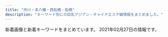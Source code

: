 ```yaml
---
title: "市川・本八幡・西船橋・船橋"
description: "キーワード別にの巨乳アジアン・チャイナエステ嬢情報をまとめました。"
---
```


新着画像と新着キーワードをまとめています。
2021年02月27日の情報です。

<DmmAffiliateIns />
<KeywordTable
  shops={
    [
    {
        "img_links": [
            "http://www.iyashinoumi.com/img/miss7sb.jpg",
            "http://www.iyashinoumi.com/img/miss24sb.jpg",
            "http://www.iyashinoumi.com/img/miss25sb.jpg",
            "http://www.iyashinoumi.com/img/miss27sb.jpg",
            "http://www.iyashinoumi.com/img/sTitle_left.png",
            "http://www.iyashinoumi.com/img/miss6sb.jpg",
            "http://www.iyashinoumi.com/img/miss28sb.jpg",
            "http://www.iyashinoumi.com/img/tel1.png",
            "http://www.iyashinoumi.com/img/sTitle_right.png",
            "http://www.iyashinoumi.com/img/miss7s.jpg"
        ],
        "keywords": {},
        "url": "http://www.iyashinoumi.com/",
        "name": "\u7652\u3057\u306e\u6d77",
        "station": "\u5e02\u5ddd\u99c5\u5317\u53e3"
    },
    {
        "keywords": {
            "D": 84,
            "84": 21,
            "86": 63,
            "F": 42,
            "87": 40,
            "89": 21,
            "85": 21,
            "C": 59,
            "E": 19,
            "83": 21
        },
        "name": "\u30a2\u30ed\u30de\u30ab\u30d5\u30a7\uff5eAroma cafe\uff5e",
        "url": "https://aroma-cafe.xyz.mn/",
        "station": "\u897f\u8239\u6a4b\u99c5",
        "img_links": [
            "https://aroma-cafe.xyz.mn/images/room1.jpg",
            "https://aroma-cafe.xyz.mn/images/s_link.jpg",
            "https://aroma-cafe.xyz.mn/images/top.jpg",
            "https://aroma-cafe.xyz.mn/images/s1.jpg",
            "https://aroma-cafe.xyz.mn/photos/sites/24/2021/02/2021021015592731.jpg",
            "https://aroma-cafe.xyz.mn/photos/sites/24/2021/02/2021021015510397.jpg",
            "https://aroma-cafe.xyz.mn/images/news_bj2.jpg",
            "https://aroma-cafe.xyz.mn/images/new.jpg",
            "https://aroma-cafe.xyz.mn/images/tel.jpg",
            "https://aroma-cafe.xyz.mn/images/room4.jpg",
            "https://aroma-cafe.xyz.mn/images/s2.jpg",
            "https://aroma-cafe.xyz.mn/photos/sites/24/2021/02/2021021015445228.jpg",
            "https://aroma-cafe.xyz.mn/images/room3.jpg",
            "https://aroma-cafe.xyz.mn/photos/sites/24/2021/02/2021021016025433.jpg",
            "https://aroma-cafe.xyz.mn/photos/sites/24/2021/02/2021022318245110.jpg",
            "https://aroma-cafe.xyz.mn/photos/sites/24/2021/02/2021021016061177.jpg",
            "https://aroma-cafe.xyz.mn/images/s_staff.jpg",
            "https://aroma-cafe.xyz.mn/images/mobile.jpg",
            "https://aroma-cafe.xyz.mn/images/s_face.jpg",
            "https://aroma-cafe.xyz.mn/photos/sites/24/2021/02/2021022416282323.jpg",
            "https://aroma-cafe.xyz.mn/photos/sites/24/2021/02/2021022318245015.jpg",
            "https://aroma-cafe.xyz.mn/images/ac.jpg",
            "https://aroma-cafe.xyz.mn/images/room2.jpg",
            "https://aroma-cafe.xyz.mn/images/s_news.jpg",
            "https://aroma-cafe.xyz.mn/photos/sites/24/2021/02/2021021016014439.jpg"
        ]
    },
    {
        "station": "\u539f\u6728\u4e2d\u5c71\u99c5\u5317\u53e3",
        "url": "http://yusintei.top/",
        "keywords": {
            "83": 1,
            "84": 1,
            "86": 1,
            "D": 1,
            "C": 1,
            "E": 1
        },
        "img_links": [
            "http://yusintei.top/images/zi-staff.png",
            "http://yusintei.top/images/g113.jpg",
            "http://yusintei.top/images/g0.jpg",
            "http://yusintei.top/images/p8.jpg",
            "http://yusintei.top/images/g114.jpg",
            "http://yusintei.top/images/01.jpg",
            "http://yusintei.top/images/g8.jpg",
            "http://yusintei.top/images/p1.jpg",
            "http://yusintei.top/images/men_2.png",
            "http://yusintei.top/images/g7.jpg",
            "http://yusintei.top/images/g10.jpg",
            "http://yusintei.top/images/g9.jpg",
            "http://yusintei.top/images/g82.jpg",
            "http://yusintei.top/images/left3.jpg",
            "http://yusintei.top/images/men_1.png",
            "http://yusintei.top/images/g12.jpg",
            "http://yusintei.top/images/g112.jpg",
            "http://yusintei.top/images/g1-2.jpg",
            "http://yusintei.top/images/men_5.png",
            "http://yusintei.top/images/p4.jpg",
            "http://yusintei.top/images/01.png",
            "http://yusintei.top/images/yuli.jpg",
            "http://yusintei.top/images/g2.jpg",
            "http://yusintei.top/images/p7.jpg",
            "http://yusintei.top/images/g84.jpg",
            "http://yusintei.top/images/g1.jpg",
            "http://yusintei.top/images/p5.jpg",
            "http://yusintei.top/images/p6.jpg",
            "http://yusintei.top/images/yumi.jpg",
            "http://yusintei.top/images/men_4.png",
            "http://yusintei.top/images/emi.jpg",
            "http://yusintei.top/images/men_3.png",
            "http://yusintei.top/images/men_6.png",
            "http://yusintei.top/images/men_7.png",
            "http://yusintei.top/images/tel.jpg",
            "http://yusintei.top/images/p2.jpg",
            "http://yusintei.top/images/p3.jpg",
            "http://yusintei.top/images/g11.jpg",
            "http://yusintei.top/images/g83.jpg",
            "http://yusintei.top/images/zi-link.png",
            "http://yusintei.top/images/g1-3.jpg",
            "http://yusintei.top/images/nei2.jpg"
        ],
        "name": "\u7652\u5fc3\u90b8"
    },
    {
        "station": "\u897f\u8239\u6a4b\u99c5\u5357\u53e3",
        "url": "http://junpu.xyz.mn/",
        "img_links": [
            "http://junpu.xyz.mn/images/r2.jpg",
            "http://junpu.xyz.mn/photos/sites/129/2021/02/2021020114034474.jpg",
            "http://junpu.xyz.mn/photos/sites/129/2019/09/2019090515262527.jpg",
            "http://junpu.xyz.mn/photos/sites/129/2019/09/2019091210372889.jpg",
            "http://junpu.xyz.mn/photos/sites/129/2019/11/2019112612382247.jpg",
            "http://junpu.xyz.mn/photos/sites/129/2021/02/2021022317462851.jpg",
            "http://junpu.xyz.mn/images/r3.jpg",
            "http://junpu.xyz.mn/images/top.jpg",
            "http://junpu.xyz.mn/photos/sites/129/2021/02/2021020111060861.jpg",
            "http://junpu.xyz.mn/photos/sites/129/2019/07/2019072615361857.jpg",
            "http://junpu.xyz.mn/images/s_news.jpg",
            "http://junpu.xyz.mn/photos/sites/129/2019/11/2019112612382247-450x675.jpg",
            "http://junpu.xyz.mn/images/r1.jpg",
            "http://junpu.xyz.mn/images/r4.jpg",
            "http://junpu.xyz.mn/photos/sites/129/2021/01/2021011113081255.jpg",
            "http://junpu.xyz.mn/images/line2.jpg",
            "http://junpu.xyz.mn/photos/sites/129/2020/07/2020070311075192.jpg",
            "http://junpu.xyz.mn/images/end.png"
        ],
        "name": "\u30a8\u30ec\u30ca\u30c9\u30fc\u30eb",
        "keywords": {
            "85": 8,
            "C": 29,
            "G": 6,
            "91": 2,
            "D": 20,
            "86": 4,
            "88": 8,
            "83": 10,
            "F": 8
        }
    },
    {
        "station": "JR\u8239\u6a4b\u99c5\u5317\u53e3",
        "url": "http://www.rainbow-relax.xyz/",
        "name": "Rainbow\uff5e\u30ec\u30a4\u30f3\u30dc\u30fc\uff5e",
        "keywords": {
            "D": 6,
            "87": 6,
            "85": 2,
            "86": 4,
            "C": 19
        },
        "img_links": [
            "http://www.rainbow-relax.xyz/files/001-02.jpg",
            "http://www.rainbow-relax.xyz/files/006-02.jpg",
            "http://www.rainbow-relax.xyz/img/goback.jpg",
            "http://www.rainbow-relax.xyz/files/002.jpg",
            "http://www.rainbow-relax.xyz/img/tel.png",
            "http://www.rainbow-relax.xyz/files/005-02.jpg",
            "http://www.rainbow-relax.xyz/img/ttl_news.png",
            "http://www.rainbow-relax.xyz/files/001.jpg",
            "http://www.rainbow-relax.xyz/files/003.jpg",
            "http://www.rainbow-relax.xyz/images/slider/3.jpg",
            "http://www.rainbow-relax.xyz/img/ttl_info.png",
            "http://www.rainbow-relax.xyz/img/btn_side_mobile.jpg",
            "http://www.rainbow-relax.xyz/images/slider/2.jpg",
            "http://www.rainbow-relax.xyz/images/slider/1.jpg",
            "http://www.rainbow-relax.xyz/files/004-02.jpg",
            "http://www.rainbow-relax.xyz/img/pickup.jpg",
            "http://www.rainbow-relax.xyz/files/005.jpg",
            "http://www.rainbow-relax.xyz/files/003-02.jpg",
            "http://www.rainbow-relax.xyz/files/002-02.jpg",
            "http://www.rainbow-relax.xyz/files/004.jpg",
            "http://www.rainbow-relax.xyz/files/006.jpg"
        ]
    },
    {
        "img_links": [
            "http://www.club.relaxjp.info/images/link_t.png",
            "http://www.club.relaxjp.info/files/004-02.jpg",
            "http://www.club.relaxjp.info/images/b1.jpg",
            "http://www.club.relaxjp.info/images/int2.png",
            "http://www.club.relaxjp.info/files/009-02.jpg",
            "http://www.club.relaxjp.info/images/b2.jpg",
            "http://www.club.relaxjp.info/images/int1.png",
            "http://www.club.relaxjp.info/images/rec2.png",
            "http://www.club.relaxjp.info/images/interior_t.png",
            "http://www.club.relaxjp.info/files/013.jpg",
            "http://www.club.relaxjp.info/images/rec1.png",
            "http://www.club.relaxjp.info/images/ta.jpg",
            "http://www.club.relaxjp.info/files/004.jpg",
            "http://www.club.relaxjp.info/files/007-02.jpg",
            "http://www.club.relaxjp.info/files/009.jpg",
            "http://www.club.relaxjp.info/images/sys2.png",
            "http://www.club.relaxjp.info/images/sys1.png",
            "http://www.club.relaxjp.info/images/staff_t.png",
            "http://www.club.relaxjp.info/images/head.jpg",
            "http://www.club.relaxjp.info/files/014-02.jpg",
            "http://www.club.relaxjp.info/images/line.png",
            "http://www.club.relaxjp.info/files/013-02.jpg",
            "http://www.club.relaxjp.info/images/mobile.jpg",
            "http://www.club.relaxjp.info/images/sys3.png",
            "http://www.club.relaxjp.info/files/014.jpg",
            "http://www.club.relaxjp.info/files/007.jpg"
        ],
        "station": "JR\u672c\u516b\u5e61\u99c5\u5317\u53e3",
        "name": "\u30d5\u30a7\u30a2\u30ea\u30fc",
        "url": "http://www.club.relaxjp.info/",
        "keywords": {
            "87": 4,
            "D": 4,
            "C": 1,
            "86": 1
        }
    },
    {
        "name": "\u30d5\u30e9\u30ef\u30fc",
        "keywords": {},
        "url": "http://likiluto.xyz/",
        "img_links": [
            "http://likiluto.xyz/style/images/index-miru_06.jpg",
            "http://likiluto.xyz/style/images/t3.png",
            "http://likiluto.xyz/style/images/t2.png",
            "http://likiluto.xyz/style/images/nav-sys.jpg",
            "http://likiluto.xyz/uploads/210112/1-210112092150b1.jpg",
            "http://likiluto.xyz/style/images/s-bian.png",
            "http://likiluto.xyz/style/images/index-miru_18.jpg",
            "http://likiluto.xyz/uploads/210112/1-210112092540164.jpg",
            "http://likiluto.xyz/uploads/210112/1-21011209234CV.jpg",
            "http://likiluto.xyz/style/images/index-miru_03.jpg",
            "http://likiluto.xyz/style/images/t6.jpg",
            "http://likiluto.xyz/style/images/t4.jpg",
            "http://likiluto.xyz/uploads/210112/1-2101120920292M.jpg",
            "http://likiluto.xyz/style/images/nav2-sta.png",
            "http://likiluto.xyz/uploads/201229/1-201229152000Y5.jpg",
            "http://likiluto.xyz/style/images/sys.jpg"
        ],
        "station": "JR\u672c\u516b\u5e61\u99c5\u5357\u53e3"
    },
    {
        "keywords": {},
        "img_links": [
            "http://es-cupid.work/_src/53013741/wechatimg1478_20210209180404742.jpg",
            "http://es-cupid.work/_src/52259808/wechatimg24_20210209180404719.jpg",
            "http://es-cupid.work/_src/52259837/slider1.jpg",
            "http://es-cupid.work/_src/52259844/421609049373_.pic.jpg",
            "http://es-cupid.work/_src/52259839/slider3.jpg",
            "http://es-cupid.work/_src/52259832/navi_04.png",
            "http://es-cupid.work/_src/52259774/navi_01.png",
            "http://es-cupid.work/_src/52259806/wechatimg1796.jpg",
            "http://es-cupid.work/_src/52259846/wechatimg1796.jpg",
            "http://es-cupid.work/_src/53013598/wechatimg156_20201204121933737.jpg",
            "http://es-cupid.work/_src/52259782/navi_05.png",
            "http://es-cupid.work/_src/52259776/navi_02.png",
            "http://es-cupid.work/_src/52259772/slider1.jpg",
            "http://es-cupid.work/_src/52259826/navi_01.png",
            "http://es-cupid.work/_src/52259814/slider2.jpg",
            "http://es-cupid.work/_src/52259830/navi_03.png",
            "http://es-cupid.work/_src/52259842/wechatimg1797.jpg",
            "http://es-cupid.work/_src/52259834/navi_05.png",
            "http://es-cupid.work/_src/53013725/wechatimg156_20201204121933737.jpg",
            "http://es-cupid.work/_src/52259798/_x1m6343.jpg",
            "http://es-cupid.work/_src/52259816/cam.png",
            "http://es-cupid.work/_src/52259815/slider3.jpg",
            "http://es-cupid.work/_src/53670785/wechatimg2222.jpg",
            "http://es-cupid.work/_src/52259800/dscf1336.jpg",
            "http://es-cupid.work/_src/52259828/navi_02.png",
            "http://es-cupid.work/_src/52259778/navi_03.png",
            "http://es-cupid.work/_src/52259848/wechatimg24_20210209180404719.jpg",
            "http://es-cupid.work/_src/53013600/wechatimg1478_20210209180404742.jpg",
            "http://es-cupid.work/_src/52347831/wechatimg1948_20210209180404772.jpg",
            "http://es-cupid.work/_src/53670424/wechatimg2222.jpg",
            "http://es-cupid.work/_src/52259780/navi_04.png",
            "http://es-cupid.work/_src/52259838/slider2.jpg",
            "http://es-cupid.work/_src/52259802/wechatimg1797.jpg",
            "http://es-cupid.work/_src/52347828/wechatimg1948_20210209180404772.jpg",
            "http://es-cupid.work/_src/52259804/421609049373_.pic.jpg"
        ],
        "url": "http://es-cupid.work/",
        "name": "\u30d4\u30f3\u30af\u30ed\u30fc\u30ba",
        "station": "JR\u897f\u8239\u6a4b\u99c5\u5357\u53e3"
    },
    {
        "station": "JR\u897f\u8239\u6a4b\u99c5\u5317\u53e3",
        "keywords": {},
        "name": "\u7652\u3057\u306e\u68ee",
        "img_links": [
            "http://iyashinomori.dnsfor.me/images/iyashi_qr.png",
            "http://iyashinomori.dnsfor.me/images/akasuri.jpg",
            "http://iyashinomori.dnsfor.me/images/nav-job.jpg",
            "http://iyashinomori.dnsfor.me/images/momoka.jpg",
            "http://iyashinomori.dnsfor.me/images/aroma.jpg",
            "http://iyashinomori.dnsfor.me/images/mari.jpg",
            "http://iyashinomori.dnsfor.me/images/anna.jpg",
            "http://iyashinomori.dnsfor.me/images/lanmu-c_03.jpg",
            "http://iyashinomori.dnsfor.me/images/nav-staff.jpg",
            "http://iyashinomori.dnsfor.me/images/masmises.jpg",
            "http://iyashinomori.dnsfor.me/images/nako.jpeg",
            "http://iyashinomori.dnsfor.me/images/massaji.jpg",
            "http://iyashinomori.dnsfor.me/images/aya2.jpg",
            "http://iyashinomori.dnsfor.me/images/ami.jpg",
            "http://iyashinomori.dnsfor.me/images/main_09.jpg",
            "http://iyashinomori.dnsfor.me/images/mas-de.jpg"
        ],
        "url": "http://iyashinomori.dnsfor.me/"
    },
    {
        "keywords": {
            "86": 9,
            "F": 2,
            "87": 2,
            "E": 10,
            "\u4e73": 4,
            "D": 7,
            "C": 2,
            "88": 1,
            "85": 2
        },
        "name": "\u30a2\u30a4\u30ea",
        "img_links": [
            "https://iris.ests.jp/photos/sites/58/2021/02/2021020600482622.jpeg",
            "https://iris.ests.jp/photos/sites/58/2020/12/2020121415080240.jpeg",
            "https://iris.ests.jp/photos/sites/58/2021/01/2021010310051456.jpg",
            "https://iris.ests.jp/photos/sites/58/2021/02/2021021619160576.jpeg",
            "https://iris.ests.jp/photos/sites/58/2021/02/2021020602145777.jpeg",
            "https://iris.ests.jp/images/room1.jpg",
            "https://iris.ests.jp/images/staff0.jpg",
            "https://iris.ests.jp/images/s_staff.jpg",
            "https://iris.ests.jp/photos/sites/58/2020/11/2020111616103718.jpeg",
            "https://iris.ests.jp/photos/sites/58/2020/12/202012082142310.jpeg",
            "https://iris.ests.jp/images/twitter.jpg",
            "https://iris.ests.jp/images/room4.jpg",
            "https://iris.ests.jp/images/room3.jpg",
            "https://iris.ests.jp/photos/sites/58/2021/01/2021011823364049.jpeg",
            "http://iris2.a5.reraku.work/upload/sites/58/2021/02/2021021213501238-302x307.jpeg",
            "https://iris.ests.jp/images/room2.jpg",
            "https://iris.ests.jp/images/paypay.jpg",
            "https://iris.ests.jp/photos/sites/58/2020/11/2020111615332290.jpeg",
            "https://iris.ests.jp/images/top.jpg",
            "https://iris.ests.jp/photos/sites/58/2021/01/2021011400270610.jpeg",
            "https://iris.ests.jp/photos/sites/58/2021/02/2021022616053881.jpeg",
            "https://iris.ests.jp/photos/sites/58/2021/01/2021011318242314.jpeg",
            "https://iris.ests.jp/photos/sites/58/2021/02/2021020921385968.jpeg",
            "https://iris.ests.jp/images/s_news.jpg",
            "https://iris.ests.jp/photos/sites/58/2021/01/2021011316255079.jpeg",
            "https://iris.ests.jp/photos/sites/58/2021/01/2021011823362017.jpeg"
        ],
        "station": "JR\u897f\u8239\u6a4b\u99c5\u5317\u53e3",
        "url": "https://iris.ests.jp/"
    },
    {
        "url": "http://www.bishoujo.esturl.com/",
        "keywords": {
            "D": 30,
            "82": 6,
            "86": 6,
            "87": 24,
            "C": 19
        },
        "img_links": [
            "http://www.bishoujo.esturl.com/files/006.jpg",
            "http://www.bishoujo.esturl.com/files/005.jpg",
            "http://www.bishoujo.esturl.com/images/sp_top.jpg",
            "http://www.bishoujo.esturl.com/files/003.jpg",
            "http://www.bishoujo.esturl.com/files/004.jpg",
            "http://www.bishoujo.esturl.com/files/002.jpg",
            "http://www.bishoujo.esturl.com/files/001.jpg",
            "http://www.bishoujo.esturl.com/images/top.png"
        ],
        "station": "JR\u897f\u8239\u6a4b\u99c5\u5317\u53e3",
        "name": "\u7f8e\u5c11\u5973\u5b66\u5712"
    },
    {
        "img_links": [
            "http://tubakihime.link/_src/51634169/wechatimg10_20210219184058182.jpg",
            "http://tubakihime.link/_src/49749300/slider3_20201209160139119.jpg",
            "http://tubakihime.link/_src/51831240/wechatimg144.jpg",
            "http://tubakihime.link/_src/49749272/navinavi_01.png",
            "http://tubakihime.link/_src/51831243/wechatimg145.jpg",
            "http://tubakihime.link/_src/51831237/wechatimg146_20210209143323225.jpg",
            "http://tubakihime.link/_src/51634166/wechatimg11.jpg",
            "http://tubakihime.link/_src/51831239/wechatimg144.jpg",
            "http://tubakihime.link/_src/49749274/navinavi_02.png",
            "http://tubakihime.link/_src/51831235/wechatimg146_20210209143323225.jpg",
            "http://tubakihime.link/_src/49749277/cam.jpg",
            "http://tubakihime.link/_src/51831238/wechatimg144.jpg",
            "http://tubakihime.link/_src/49749276/cam.jpg",
            "http://tubakihime.link/_src/51634163/wechatimg12_20210219184058214.jpg",
            "http://tubakihime.link/_src/49922107/wechatimg10_20210219184058182.jpg",
            "http://tubakihime.link/_src/51831241/wechatimg145.jpg",
            "http://tubakihime.link/_src/51831236/wechatimg146_20210209143323225.jpg",
            "http://tubakihime.link/_src/49749299/slider2_20201209160139115.jpg",
            "http://tubakihime.link/_src/49749211/_k3_4082.jpg",
            "http://tubakihime.link/_src/49749301/slider1_20201209160139057.jpg",
            "http://tubakihime.link/_src/49749257/slider5_20201209160139125.jpg",
            "http://tubakihime.link/_src/51634162/wechatimg12_20210219184058214.jpg",
            "http://tubakihime.link/_src/51831231/wechatimg145.jpg",
            "http://tubakihime.link/_src/51634164/wechatimg11.jpg",
            "http://tubakihime.link/_src/51831242/wechatimg145.jpg",
            "http://tubakihime.link/_src/51831233/wechatimg146_20210209143323225.jpg",
            "http://tubakihime.link/_src/51634165/wechatimg11.jpg",
            "http://tubakihime.link/_src/49922108/wechatimg11.jpg",
            "http://tubakihime.link/_src/50686081/wechatimg12_20210219184058214.jpg",
            "http://tubakihime.link/_src/49749213/wechatimg198_20190126093224863.jpg",
            "http://tubakihime.link/_src/51831232/wechatimg144.jpg",
            "http://tubakihime.link/_src/51634168/wechatimg10_20210219184058182.jpg",
            "http://tubakihime.link/_src/51634167/wechatimg10_20210219184058182.jpg",
            "http://tubakihime.link/_src/51634161/wechatimg12_20210219184058214.jpg"
        ],
        "station": "JR\u8239\u6a4b\u99c5\u5357\u30ed",
        "keywords": {},
        "url": "http://tubakihime.link/",
        "name": "\u304a\u5e30\u308ababy"
    },
    {
        "name": "\u30d7\u30ea\u30f3\u30bb\u30b9",
        "url": "https://prince.iest.info/",
        "station": "JR\u897f\u8239\u6a4b\u99c5\u5317\u53e3",
        "img_links": [],
        "keywords": {}
    },
    {
        "keywords": {},
        "url": "http://hi-msg.com/moonlove/",
        "station": "JR\u8239\u6a4b\u99c5",
        "img_links": [
            "http://hi-msg.com/moonlove/img/p-2.jpg",
            "http://hi-msg.com/moonlove/img/p-10.jpg",
            "http://hi-msg.com/moonlove/img/fla-2.jpg",
            "http://hi-msg.com/moonlove/img/head.png",
            "http://hi-msg.com/moonlove/img/staff-list.png",
            "http://hi-msg.com/moonlove/img/fla-1.jpg",
            "http://hi-msg.com/moonlove/img/botton.png",
            "http://hi-msg.com/moonlove/img/p-12.jpg",
            "http://hi-msg.com/moonlove/img/p-3.jpg"
        ],
        "name": "\u6708\u306e\u604b"
    },
    {
        "img_links": [
            "http://stylelife.work/Uploads/user/60374c946eeaa.jpg",
            "http://stylelife.work/Uploads/user/60374cd308bf7.jpg",
            "http://stylelife.work/Uploads/user/60374ca1c2ba1.jpg",
            "http://stylelife.work/Public/Wap/picture/m-tel.png",
            "http://stylelife.work/Uploads/user/5ebf50cc42240.jpg",
            "http://stylelife.work/Public/Wap/picture/sp-line.png",
            "http://stylelife.work/Uploads/user/5e79901ca108f.jpg",
            "http://stylelife.work/Public/Wap/picture/staff-pc.png",
            "http://stylelife.work/Uploads/user/5e4101be77e18.jpg",
            "http://stylelife.work/Uploads/user/5ebfa12d5429d.jpg",
            "http://stylelife.work/Uploads/user/5e68a1524c2d2.jpg",
            "http://stylelife.work/Uploads/user/5eb35a13a1df3.jpg",
            "http://stylelife.work/Uploads/user/5de74b09394d7.jpg",
            "http://stylelife.work/Uploads/user/5e1d3400053fa.jpg",
            "http://stylelife.work/Uploads/user/60374cb511207.jpg",
            "http://stylelife.work/Public/Wap/picture/sp-staff-list.png",
            "http://stylelife.work/Public/Wap/picture/m-foot.png",
            "http://stylelife.work/Uploads/user/5deb614369ccd.jpg",
            "http://stylelife.work/Uploads/user/60374ef4b24f4.jpg",
            "http://stylelife.work/Uploads/user/5e1d330613089.jpg",
            "http://stylelife.work/Uploads/user/5f7ea89496e3e.jpg",
            "http://stylelife.work/ueditor/php/upload/image/20180712/1531373827278035.png",
            "http://stylelife.work/Uploads/user/5f3cd192667f4.jpg",
            "http://stylelife.work/ueditor/php/upload/image/20180712/1531374173659035.png",
            "http://stylelife.work/ueditor/php/upload/image/20180712/1531367078235696.png",
            "http://stylelife.work/Uploads/user/5dfc857c95e57.jpg",
            "http://stylelife.work/Uploads/user/60374c0661343.jpg",
            "http://stylelife.work/Uploads/user/5ebf4ff2905f1.jpg",
            "http://stylelife.work/Uploads/user/5de74b74a4faa.jpg",
            "http://stylelife.work/Uploads/user/60374b6e9f505.jpg",
            "http://stylelife.work/Uploads/user/5de74b9acbf92.jpg",
            "http://stylelife.work/Uploads/user/5ef9a9fd8cd20.jpg"
        ],
        "url": "http://stylelife.work/",
        "keywords": {
            "\u80f8": 1,
            "F": 1,
            "D": 2
        },
        "station": "JR\u897f\u8239\u6a4b\u99c5\u5317\u53e3",
        "name": "\u3055\u304f\u3089"
    },
    {
        "station": "JR\u897f\u8239\u6a4b\u99c5\u5317\u53e3",
        "img_links": [],
        "name": "\u30ab\u30e9\u30d5\u30eb",
        "url": "https://colorful.iest.info/",
        "keywords": {}
    },
    {
        "url": "http://www.kanda-es.info/",
        "keywords": {},
        "img_links": [
            "http://www.kanda-es.info/img/anna1.jpg",
            "http://www.kanda-es.info/images/mobile.jpg",
            "http://www.kanda-es.info/images/int1.jpg",
            "http://www.kanda-es.info/images/int2.jpg",
            "http://www.kanda-es.info/img/risa1.jpg",
            "http://www.kanda-es.info/images/sys2.jpg",
            "http://www.kanda-es.info/staff/risa.jpg",
            "http://www.kanda-es.info/images/news.jpg",
            "http://www.kanda-es.info/images/staff_t.jpg",
            "http://www.kanda-es.info/img/sora1.jpg",
            "http://www.kanda-es.info/images/sys1.jpg",
            "http://www.kanda-es.info/staff/anna.jpg",
            "http://www.kanda-es.info/images/info.jpg",
            "http://www.kanda-es.info/images/tg.jpg",
            "http://www.kanda-es.info/staff/sora.jpg",
            "http://www.kanda-es.info/images/interior_t.jpg"
        ],
        "name": "Blue\uff5e\u30d6\u30eb\u30fc\uff5e",
        "station": "\u99ac\u8fbc\u6ca2\u99c5\u6771\u53e3"
    },
    {
        "url": "http://hinata.relaxnabi.com/",
        "station": "JR\u8239\u6a4b\u99c5\u5317\u53e3",
        "name": "\u6696 \uff5eHinata\uff5e",
        "img_links": [
            "http://hinata.relaxnabi.com/css/staff/staff00004.jpg",
            "http://hinata.relaxnabi.com/css/osusume38.jpg",
            "http://hinata.relaxnabi.com/css/nav/nav-006.jpg",
            "http://hinata.relaxnabi.com/css/top02.jpg",
            "http://hinata.relaxnabi.com/css/nav/sub-001.jpg",
            "http://hinata.relaxnabi.com/css/main-left03.jpg",
            "http://hinata.relaxnabi.com/css/nav/sub-003.jpg",
            "http://hinata.relaxnabi.com/css/nav/sub-004.jpg",
            "http://hinata.relaxnabi.com/css/staff/staff-007-a.jpg",
            "http://hinata.relaxnabi.com/css/staff/staff00003.jpg",
            "http://hinata.relaxnabi.com/css/tel01.png",
            "http://hinata.relaxnabi.com/css/staff/staff17-a.jpg",
            "http://hinata.relaxnabi.com/css/nav/nav-004.jpg",
            "http://hinata.relaxnabi.com/css/nav/sub-006.jpg",
            "http://hinata.relaxnabi.com/css/staff/staff-06.jpg",
            "http://hinata.relaxnabi.com/css/staff/staff00003-a.jpg",
            "http://hinata.relaxnabi.com/css/nav/sub-002.jpg",
            "http://hinata.relaxnabi.com/css/nav/nav-005.jpg",
            "http://hinata.relaxnabi.com/css/main-left02.jpg",
            "http://hinata.relaxnabi.com/css/button.jpg",
            "http://hinata.relaxnabi.com/css/staff/staff-08.jpg",
            "http://hinata.relaxnabi.com/css/nav/nav-003.jpg",
            "http://hinata.relaxnabi.com/css/staff/staff-007.jpg",
            "http://hinata.relaxnabi.com/css/staff/staff-08-a.jpg",
            "http://hinata.relaxnabi.com/css/staff/staff17.jpg",
            "http://hinata.relaxnabi.com/css/staff/staff15.jpg",
            "http://hinata.relaxnabi.com/css/staff/staff-06-a.jpg",
            "http://hinata.relaxnabi.com/css/staff/staff15-a.jpg",
            "http://hinata.relaxnabi.com/css/nav/nav-001.jpg",
            "http://hinata.relaxnabi.com/css/nav/sub-005.jpg",
            "http://hinata.relaxnabi.com/css/left.jpg",
            "http://hinata.relaxnabi.com/css/staff/staff00001.jpg",
            "http://hinata.relaxnabi.com/css/girls001.jpg",
            "http://hinata.relaxnabi.com/img/tiaowen.png",
            "http://hinata.relaxnabi.com/css/staff/staff00001-a.jpg",
            "http://hinata.relaxnabi.com/css/right.jpg",
            "http://hinata.relaxnabi.com/css/staff/staff00004-a.jpg",
            "http://hinata.relaxnabi.com/css/nav/nav-002.jpg"
        ],
        "keywords": {
            "C": 4,
            "E": 5,
            "90": 2,
            "93": 1,
            "86": 2,
            "92": 2,
            "D": 1,
            "89": 1
        }
    },
    {
        "img_links": [
            "http://www.es-ai.link/img/riri1.jpg",
            "http://www.es-ai.link/staff/riri.jpg",
            "http://www.es-ai.link/images/news.jpg",
            "http://www.es-ai.link/images/int2.jpg",
            "http://www.es-ai.link/images/b1.jpg",
            "http://www.es-ai.link/images/staff_t.jpg",
            "http://www.es-ai.link/images/info.jpg",
            "http://www.es-ai.link/img/hana1.jpg",
            "http://www.es-ai.link/images/mobile.jpg",
            "http://www.es-ai.link/images/sys1.jpg",
            "http://www.es-ai.link/staff/hana.jpg",
            "http://www.es-ai.link/images/int1.jpg",
            "http://www.es-ai.link/images/b2.jpg",
            "http://www.es-ai.link/images/b3.jpg",
            "http://www.es-ai.link/images/head.jpg",
            "http://www.es-ai.link/staff/yuna.jpg",
            "http://www.es-ai.link/img/yuna1.jpg",
            "http://www.es-ai.link/images/tg.jpg",
            "http://www.es-ai.link/images/sys2.jpg",
            "http://www.es-ai.link/images/interior_t.jpg"
        ],
        "station": "\u5e02\u5ddd\u99c5\u5317\u53e3",
        "keywords": {},
        "url": "http://www.es-ai.link/",
        "name": "\u611b\u7740"
    },
    {
        "name": "Pink Love",
        "keywords": {
            "88": 4,
            "D": 36,
            "87": 32
        },
        "station": "JR\u8239\u6a4b\u99c5\u5317\u53e3",
        "img_links": [
            "http://www.yumegokoro.esjp.info/files/017-03.jpg",
            "http://www.yumegokoro.esjp.info/images/btnTop.png",
            "http://www.yumegokoro.esjp.info/files/018.jpg",
            "http://www.yumegokoro.esjp.info/files/013-02.jpg",
            "http://www.yumegokoro.esjp.info/files/011-02.jpg",
            "http://www.yumegokoro.esjp.info/files/012.jpg",
            "http://www.yumegokoro.esjp.info/files/004.jpg",
            "http://www.yumegokoro.esjp.info/images/barProfile.png",
            "http://www.yumegokoro.esjp.info/files/019.jpg",
            "http://www.yumegokoro.esjp.info/files/012-03.jpg",
            "http://www.yumegokoro.esjp.info/files/017-02.jpg",
            "http://www.yumegokoro.esjp.info/files/011.jpg",
            "http://www.yumegokoro.esjp.info/files/014-02.jpg",
            "http://www.yumegokoro.esjp.info/images/time.png",
            "http://www.yumegokoro.esjp.info/files/002-02.jpg",
            "http://www.yumegokoro.esjp.info/images/barAccess.png",
            "http://www.yumegokoro.esjp.info/images/barLink.png",
            "http://www.yumegokoro.esjp.info/files/014-03.jpg",
            "http://www.yumegokoro.esjp.info/files/002.jpg",
            "http://www.yumegokoro.esjp.info/files/004-03.jpg",
            "http://www.yumegokoro.esjp.info/files/013-03.jpg",
            "http://www.yumegokoro.esjp.info/images/barRecruit.png",
            "http://www.yumegokoro.esjp.info/images/barProfileSche.png",
            "http://www.yumegokoro.esjp.info/files/014.jpg",
            "http://www.yumegokoro.esjp.info/images/backBtn.png",
            "http://www.yumegokoro.esjp.info/images/barTherapist.png",
            "http://www.yumegokoro.esjp.info/files/018-03.jpg",
            "http://www.yumegokoro.esjp.info/files/019-03.jpg",
            "http://www.yumegokoro.esjp.info/images/barSchedule.png",
            "http://www.yumegokoro.esjp.info/images/header.png",
            "http://www.yumegokoro.esjp.info/files/019-02.jpg",
            "http://www.yumegokoro.esjp.info/files/012-02.jpg",
            "http://www.yumegokoro.esjp.info/files/017.jpg",
            "http://www.yumegokoro.esjp.info/files/002-03.jpg",
            "http://www.yumegokoro.esjp.info/images/contentBottom.jpg",
            "http://www.yumegokoro.esjp.info/images/barSystem.png",
            "http://www.yumegokoro.esjp.info/files/013.jpg",
            "http://www.yumegokoro.esjp.info/files/018-02.jpg",
            "http://www.yumegokoro.esjp.info/files/004-02.jpg",
            "http://www.yumegokoro.esjp.info/files/011-03.jpg",
            "http://www.yumegokoro.esjp.info/images/concept.png"
        ],
        "url": "http://www.yumegokoro.esjp.info/"
    },
    {
        "name": "\u30e9\u30d9\u30f3\u30c0\u30fc",
        "img_links": [],
        "station": "\u4eac\u6210\u672c\u516b\u5e61\u99c5",
        "url": "http://evergrace.tyo.cm/",
        "keywords": {}
    },
    {
        "img_links": [
            "http://nigyohime.ebb.jp/top.jpg",
            "http://nigyohime.ebb.jp/3.jpg",
            "http://nigyohime.ebb.jp/line.png",
            "http://nigyohime.ebb.jp/ditu2.jpg",
            "http://nigyohime.ebb.jp/2/uploadimg/1606276938.jpg",
            "http://nigyohime.ebb.jp/4.jpg",
            "http://nigyohime.ebb.jp/1.jpg",
            "http://nigyohime.ebb.jp/2/uploadimg/1606276885.jpg",
            "http://nigyohime.ebb.jp/staff_t.jpg",
            "http://nigyohime.ebb.jp/2/uploadimg/1606276829.jpg",
            "http://nigyohime.ebb.jp/2/uploadimg/1610266405.jpg",
            "http://nigyohime.ebb.jp/b_news.png",
            "http://nigyohime.ebb.jp/b_girl.png",
            "http://nigyohime.ebb.jp/2.jpg"
        ],
        "name": "\u4eba\u9b5a\u59eb",
        "station": "JR\u5e02\u5ddd\u99c5\u5357\u53e3",
        "keywords": {
            "83": 6,
            "86": 6,
            "C": 6
        },
        "url": "http://nigyohime.ebb.jp/"
    },
    {
        "name": "\u96c5\u7f8e\uff5eMIYABI",
        "station": "JR\u897f\u8239\u6a4b\u99c5",
        "img_links": [
            "https://miyabi.jpn.vin/images/btn_side04.png",
            "https://miyabi.jpn.vin/images/btn_side05.png",
            "https://miyabi.jpn.vin/photos/sites/21/2021/02/2021022407013072.jpg",
            "https://miyabi.jpn.vin/images/btn_side02.png",
            "https://miyabi.jpn.vin/photos/sites/21/2021/01/2021012608003796.jpg",
            "https://miyabi.jpn.vin/images/btn_side07.png",
            "https://miyabi.jpn.vin/images/btn_side06.png",
            "https://miyabi.jpn.vin/images/sp_top.png",
            "https://miyabi.jpn.vin/photos/sites/21/2021/01/2021012608004010.jpg",
            "https://miyabi.jpn.vin/photos/sites/21/2021/02/2021022309071886.jpg",
            "https://miyabi.jpn.vin/photos/sites/21/2021/02/2021020102295578.jpg",
            "https://miyabi.jpn.vin/images/top.png",
            "https://miyabi.jpn.vin/images/btn_side01.png",
            "https://miyabi.jpn.vin/images/top_slider03.jpg",
            "https://miyabi.jpn.vin/photos/sites/21/2021/01/2021012608003883.jpg",
            "https://miyabi.jpn.vin/photos/sites/21/2021/01/2021012608003647.jpg",
            "https://miyabi.jpn.vin/photos/sites/21/2021/02/2021022309071786.jpg",
            "https://miyabi.jpn.vin/photos/sites/21/2021/01/202101260800351.jpg",
            "https://miyabi.jpn.vin/images/btn_side03.png"
        ],
        "url": "https://miyabi.jpn.vin",
        "keywords": {
            "D": 74,
            "84": 34,
            "C": 98,
            "86": 36,
            "G": 36,
            "90": 34,
            "85": 68,
            "83": 2,
            "88": 34,
            "E": 36,
            "87": 34,
            "F": 36
        }
    },
    {
        "station": "JR\u897f\u8239\u6a4b\u99c5\u5357\u53e3",
        "url": "http://hanaoto.pw/",
        "img_links": [
            "http://hanaoto.pw/images/flash5.jpg",
            "http://hanaoto.pw/images/flash.jpg",
            "http://hanaoto.pw/images/ami1.jpg",
            "http://hanaoto.pw/images/mobile.png",
            "http://hanaoto.pw/images/a02.jpg",
            "http://hanaoto.pw/images/flash4.jpg",
            "http://hanaoto.pw/images/g6.jpg",
            "http://hanaoto.pw/images/nana1.jpg",
            "http://hanaoto.pw/images/sptel.png",
            "http://hanaoto.pw/images/hh1.jpg",
            "http://hanaoto.pw/images/flash3.jpg",
            "http://hanaoto.pw/images/mm1.jpg",
            "http://hanaoto.pw/images/la.jpg",
            "http://hanaoto.pw/images/maga.jpg",
            "http://hanaoto.pw/images/maga1.jpg",
            "http://hanaoto.pw/images/tel.png",
            "http://hanaoto.pw/images/g2.jpg",
            "http://hanaoto.pw/images/am1.jpg"
        ],
        "name": "NEW \u82b1\u30ce\u97f3",
        "keywords": {
            "C": 16
        }
    },
    {
        "url": "http://www.gokujobijin.iesjp.com/",
        "name": "\u6975\u4e0a\u7f8e\u4eba",
        "keywords": {
            "D": 6,
            "87": 5,
            "86": 1
        },
        "img_links": [
            "http://www.gokujobijin.iesjp.com/files/002-02.jpg",
            "http://www.gokujobijin.iesjp.com/images/top01.png",
            "http://www.gokujobijin.iesjp.com/files/005.jpg",
            "http://www.gokujobijin.iesjp.com/files/004-02.jpg",
            "http://www.gokujobijin.iesjp.com/images/nav-002.png",
            "http://www.gokujobijin.iesjp.com/images/osusume01.png",
            "http://www.gokujobijin.iesjp.com/files/007.jpg",
            "http://www.gokujobijin.iesjp.com/images/nav-006.png",
            "http://www.gokujobijin.iesjp.com/files/006-02.jpg",
            "http://www.gokujobijin.iesjp.com/files/005-02.jpg",
            "http://www.gokujobijin.iesjp.com/images/tel.png",
            "http://www.gokujobijin.iesjp.com/files/007-02.jpg",
            "http://www.gokujobijin.iesjp.com/files/001-02.jpg",
            "http://www.gokujobijin.iesjp.com/images/top003.png",
            "http://www.gokujobijin.iesjp.com/images/s1.jpg",
            "http://www.gokujobijin.iesjp.com/files/006.jpg",
            "http://www.gokujobijin.iesjp.com/files/004.jpg",
            "http://www.gokujobijin.iesjp.com/images/nav-001.png",
            "http://www.gokujobijin.iesjp.com/images/top02-left.png",
            "http://www.gokujobijin.iesjp.com/images/nav-005.png",
            "http://www.gokujobijin.iesjp.com/files/002.jpg",
            "http://www.gokujobijin.iesjp.com/images/nav-003.png",
            "http://www.gokujobijin.iesjp.com/images/nav-004.png",
            "http://www.gokujobijin.iesjp.com/files/001.jpg"
        ],
        "station": "JR\u8239\u6a4b\u99c5\u5317\u53e3"
    },
    {
        "url": "http://nishifunabashi.xyz/",
        "station": "JR\u897f\u8239\u6a4b\u99c5\u5357\u53e3",
        "name": "\u82b1\u706b",
        "keywords": {
            "C": 7
        },
        "img_links": [
            "http://nishifunabashi.xyz/images/miho.jpg",
            "http://nishifunabashi.xyz/images/g015.jpg",
            "http://nishifunabashi.xyz/images/kina1.jpg",
            "http://nishifunabashi.xyz/images/moe1.jpg",
            "http://nishifunabashi.xyz/images/i1.jpg",
            "http://nishifunabashi.xyz/images/pickt.png",
            "http://nishifunabashi.xyz/images/moe.jpg",
            "http://nishifunabashi.xyz/images/sla2.jpg",
            "http://nishifunabashi.xyz/images/mio2.jpg",
            "http://nishifunabashi.xyz/images/moe2.jpg",
            "http://nishifunabashi.xyz/images/g32.jpg",
            "http://nishifunabashi.xyz/images/r03.jpg",
            "http://nishifunabashi.xyz/images/r04.jpg",
            "http://nishifunabashi.xyz/images/chun3.jpg",
            "http://nishifunabashi.xyz/images/top.png",
            "http://nishifunabashi.xyz/images/rie1.jpg",
            "http://nishifunabashi.xyz/images/rie2.jpg",
            "http://nishifunabashi.xyz/images/r01.jpg",
            "http://nishifunabashi.xyz/images/m2.jpg",
            "http://nishifunabashi.xyz/images/kina2.jpg",
            "http://nishifunabashi.xyz/images/n3.jpg",
            "http://nishifunabashi.xyz/images/gat.png",
            "http://nishifunabashi.xyz/images/chun1.jpg",
            "http://nishifunabashi.xyz/images/mio.jpg",
            "http://nishifunabashi.xyz/images/sla1.jpg",
            "http://nishifunabashi.xyz/images/kina.jpg",
            "http://nishifunabashi.xyz/images/miu1.jpg",
            "http://nishifunabashi.xyz/images/i3.jpg",
            "http://nishifunabashi.xyz/images/ga1.jpg",
            "http://nishifunabashi.xyz/images/rumi2.jpg",
            "http://nishifunabashi.xyz/images/newt.png",
            "http://nishifunabashi.xyz/images/mobile.png",
            "http://nishifunabashi.xyz/images/baner.jpg",
            "http://nishifunabashi.xyz/images/rumi3.jpg",
            "http://nishifunabashi.xyz/images/sla3.jpg",
            "http://nishifunabashi.xyz/images/yumi1.jpg",
            "http://nishifunabashi.xyz/images/miu.jpg",
            "http://nishifunabashi.xyz/images/miho2.jpg",
            "http://nishifunabashi.xyz/images/chun2.jpg",
            "http://nishifunabashi.xyz/images/g15.jpg",
            "http://nishifunabashi.xyz/images/ga.jpg",
            "http://nishifunabashi.xyz/images/g0.jpg",
            "http://nishifunabashi.xyz/images/n1.jpg",
            "http://nishifunabashi.xyz/images/rie.jpg",
            "http://nishifunabashi.xyz/images/g33.jpg",
            "http://nishifunabashi.xyz/images/tite-staff.png",
            "http://nishifunabashi.xyz/images/g01.jpg",
            "http://nishifunabashi.xyz/images/i2.jpg",
            "http://nishifunabashi.xyz/images/r02.jpg",
            "http://nishifunabashi.xyz/images/yumi2.jpg",
            "http://nishifunabashi.xyz/images/g1.jpg",
            "http://nishifunabashi.xyz/images/m1.jpg",
            "http://nishifunabashi.xyz/images/g001.jpg",
            "http://nishifunabashi.xyz/images/yumi3.jpg",
            "http://nishifunabashi.xyz/images/mio1.jpg",
            "http://nishifunabashi.xyz/images/rumi1.jpg",
            "http://nishifunabashi.xyz/images/n2.jpg"
        ]
    },
    {
        "img_links": [
            "http://neptune.est.cm/photos/sites/3/2021/01/2021010717532322.jpg",
            "http://neptune.est.cm/images/top-sp1.jpg",
            "http://neptune.est.cm/photos/sites/3/2020/01/2020011606281181.jpg",
            "http://neptune.est.cm/images/top2.jpg",
            "http://neptune.est.cm/photos/sites/3/2020/01/2020012304435311.jpg",
            "http://neptune.est.cm/images/pagetop.jpg",
            "http://neptune.est.cm/photos/sites/3/2020/06/2020062418251882.jpg",
            "http://neptune.est.cm/photos/sites/3/2021/01/2021012715245168.jpg",
            "http://neptune.est.cm/photos/sites/3/2020/12/2020122312215973.jpg",
            "http://neptune.est.cm/photos/sites/3/2020/12/2020121515392683.jpg",
            "http://neptune.est.cm/photos/sites/3/2020/07/2020072813393974.jpg",
            "http://neptune.est.cm/photos/sites/3/2020/09/2020092912491932.jpg",
            "http://neptune.est.cm/images/top-sp2.jpg",
            "http://neptune.est.cm/photos/sites/3/2020/01/2020011704241285.jpg",
            "http://neptune.est.cm/images/top1.jpg",
            "http://neptune.est.cm/photos/sites/3/2020/01/2020011704240975.jpg"
        ],
        "url": "http://neptune.est.cm/",
        "station": "JR\u672c\u516b\u5e61\u99c5\u5357\u53e3",
        "keywords": {
            "86": 22,
            "83": 8,
            "C": 6,
            "E": 8,
            "D": 62,
            "F": 8,
            "88": 8,
            "85": 16,
            "87": 24,
            "81": 6
        },
        "name": "\u30cd\u30d7\u30c1\u30e5\u30fc\u30f3"
    },
    {
        "img_links": [
            "http://t-rakuen.work/img/rena1.jpg",
            "http://t-rakuen.work/images/rec1.jpg",
            "http://t-rakuen.work/images/staff_t.jpg",
            "http://t-rakuen.work/img/nami1.jpg",
            "http://t-rakuen.work/staff/miya.jpg",
            "http://t-rakuen.work/staff/nao.jpg",
            "http://t-rakuen.work/staff/mimi.jpg",
            "http://t-rakuen.work/img/misaki1.jpg",
            "http://t-rakuen.work/staff/miyu.jpg",
            "http://t-rakuen.work/staff/rena.jpg",
            "http://t-rakuen.work/img/momo1.jpg",
            "http://t-rakuen.work/img/nana1.jpg",
            "http://t-rakuen.work/staff/koko.jpg",
            "http://t-rakuen.work/staff/rei.jpg",
            "http://t-rakuen.work/img/yumi1.jpg",
            "http://t-rakuen.work/img/mika1.jpg",
            "http://t-rakuen.work/img/kasumi2.jpg",
            "http://t-rakuen.work/staff/emi.jpg",
            "http://t-rakuen.work/img/mimi1.jpg",
            "http://t-rakuen.work/staff/mina.jpg",
            "http://t-rakuen.work/img/ayaka1.jpg",
            "http://t-rakuen.work/staff/aki.jpg",
            "http://t-rakuen.work/staff/yumi.jpg",
            "http://t-rakuen.work/staff/nami.jpg",
            "http://t-rakuen.work/img/natumi1.jpg",
            "http://t-rakuen.work/staff/rara.jpg",
            "http://t-rakuen.work/images/b1.jpg",
            "http://t-rakuen.work/staff/risa.jpg",
            "http://t-rakuen.work/staff/riri.jpg",
            "http://t-rakuen.work/img/aki1.jpg",
            "http://t-rakuen.work/img/aya1.jpg",
            "http://t-rakuen.work/images/head.jpg",
            "http://t-rakuen.work/staff/haru.jpg",
            "http://t-rakuen.work/images/sys2.jpg",
            "http://t-rakuen.work/images/rec2.jpg",
            "http://t-rakuen.work/staff/hikaru.jpg",
            "http://t-rakuen.work/img/mina1.jpg",
            "http://t-rakuen.work/staff/ayaka.jpg",
            "http://t-rakuen.work/img/rika1.jpg",
            "http://t-rakuen.work/img/rio1.jpg",
            "http://t-rakuen.work/img/sara1.jpg",
            "http://t-rakuen.work/images/b2.jpg",
            "http://t-rakuen.work/img/ai1.jpg",
            "http://t-rakuen.work/images/sys3.jpg",
            "http://t-rakuen.work/img/haruna1.jpg",
            "http://t-rakuen.work/img/koko1.jpg",
            "http://t-rakuen.work/staff/misaki.jpg",
            "http://t-rakuen.work/staff/mika.jpg",
            "http://t-rakuen.work/img/miyu1.jpg",
            "http://t-rakuen.work/staff/rio.jpg",
            "http://t-rakuen.work/images/int2.png",
            "http://t-rakuen.work/staff/natumi.jpg",
            "http://t-rakuen.work/staff/nazuki.jpg",
            "http://t-rakuen.work/img/rei1.jpg",
            "http://t-rakuen.work/staff/miho.jpg",
            "http://t-rakuen.work/img/miho1.jpg",
            "http://t-rakuen.work/img/risa1.jpg",
            "http://t-rakuen.work/img/nazuki1.jpg",
            "http://t-rakuen.work/img/emi1.jpg",
            "http://t-rakuen.work/images/sys4.jpg",
            "http://t-rakuen.work/staff/kasumi.jpg",
            "http://t-rakuen.work/staff/ruru.jpg",
            "http://t-rakuen.work/staff/yuyu.jpg",
            "http://t-rakuen.work/img/haru1.jpg",
            "http://t-rakuen.work/img/ruru1.jpg",
            "http://t-rakuen.work/images/news_t.jpg",
            "http://t-rakuen.work/img/miya1.jpg",
            "http://t-rakuen.work/img/yuyu1.jpg",
            "http://t-rakuen.work/img/nene1.jpg",
            "http://t-rakuen.work/img/hikaru1.jpg",
            "http://t-rakuen.work/staff/haruna.jpg",
            "http://t-rakuen.work/img/rara1.jpg",
            "http://t-rakuen.work/staff/yuna.jpg",
            "http://t-rakuen.work/staff/rika.jpg",
            "http://t-rakuen.work/img/yuna1.jpg",
            "http://t-rakuen.work/images/news.png",
            "http://t-rakuen.work/img/kiki1.jpg",
            "http://t-rakuen.work/staff/kiki.jpg",
            "http://t-rakuen.work/staff/aya.jpg",
            "http://t-rakuen.work/staff/nene.jpg",
            "http://t-rakuen.work/staff/momo.jpg",
            "http://t-rakuen.work/img/riri1.jpg",
            "http://t-rakuen.work/staff/nana.jpg",
            "http://t-rakuen.work/img/nao1.jpg",
            "http://t-rakuen.work/images/int1.png",
            "http://t-rakuen.work/staff/rina.jpg",
            "http://t-rakuen.work/img/kasumi1.jpg",
            "http://t-rakuen.work/staff/ai.jpg",
            "http://t-rakuen.work/images/interior_t.jpg",
            "http://t-rakuen.work/img/rina1.jpg"
        ],
        "name": "\u53f0\u5317\u697d\u5712",
        "url": "http://t-rakuen.work/",
        "station": "JR\u897f\u8239\u6a4b\u99c5\u5357\u53e3",
        "keywords": {}
    },
    {
        "url": "http://sminfvnda.xyz/",
        "name": "\u8309\u8389\u82b1",
        "station": "\u4eac\u6210\u8239\u6a4b\u99c5",
        "keywords": {},
        "img_links": []
    },
    {
        "url": "http://f-clover.net/",
        "station": "JR\u8239\u6a4b\u99c5\u5357\u53e3",
        "keywords": {},
        "name": "\u30af\u30ed\u30fc\u30d0\u30fc",
        "img_links": [
            "http://f-clover.net/images/g5.jpg",
            "http://f-clover.net/images/room7.jpg",
            "http://f-clover.net/images/g3.jpg",
            "http://f-clover.net/images/index1.jpg",
            "http://f-clover.net/images/mobile.jpg",
            "http://f-clover.net/images/flash2.jpg",
            "http://f-clover.net/images/risa.jpg",
            "http://f-clover.net/images/room1.jpg",
            "http://f-clover.net/images/room3.jpg",
            "http://f-clover.net/images/room6.jpg",
            "http://f-clover.net/images/aya.jpg",
            "http://f-clover.net/images/room4.jpg",
            "http://f-clover.net/images/room5.jpg",
            "http://f-clover.net/images/flash1.jpg",
            "http://f-clover.net/images/room2.jpg",
            "http://f-clover.net/images/room8.jpg",
            "http://f-clover.net/images/end.jpg",
            "http://f-clover.net/images/yu.jpg",
            "http://f-clover.net/images/a1.jpg"
        ]
    },
    {
        "img_links": [
            "http://www.diamond.mesthe.com/img/tel.png",
            "http://www.diamond.mesthe.com/img/goback.jpg",
            "http://www.diamond.mesthe.com/files/003-02.jpg",
            "http://www.diamond.mesthe.com/img/ttl_therapist.png",
            "http://www.diamond.mesthe.com/img/top_option04.jpg",
            "http://www.diamond.mesthe.com/files/004.jpg",
            "http://www.diamond.mesthe.com/img/btn_blog.png",
            "http://www.diamond.mesthe.com/images/slider/1.jpg",
            "http://www.diamond.mesthe.com/img/ttl_news.png",
            "http://www.diamond.mesthe.com/img/top_option01.jpg",
            "http://www.diamond.mesthe.com/files/004-02.jpg",
            "http://www.diamond.mesthe.com/img/ttl_info.png",
            "http://www.diamond.mesthe.com/files/001.jpg",
            "http://www.diamond.mesthe.com/files/002.jpg",
            "http://www.diamond.mesthe.com/files/002-02.jpg",
            "http://www.diamond.mesthe.com/images/slider/2.jpg",
            "http://www.diamond.mesthe.com/img/pickup.jpg",
            "http://www.diamond.mesthe.com/img/btn_side_mobile.jpg",
            "http://www.diamond.mesthe.com/images/slider/3.jpg",
            "http://www.diamond.mesthe.com/files/001-02.jpg",
            "http://www.diamond.mesthe.com/img/top_option03.jpg",
            "http://www.diamond.mesthe.com/files/003.jpg"
        ],
        "keywords": {
            "C": 13,
            "D": 6,
            "88": 2,
            "87": 4,
            "86": 2
        },
        "station": "JR\u897f\u8239\u6a4b\u99c5\u5357\u53e3",
        "name": "\u30c0\u30a4\u30e4\u30e2\u30f3\u30c9",
        "url": "http://www.diamond.mesthe.com/"
    },
    {
        "img_links": [
            "http://www.dokidoki.esjp.info/files/007.jpg",
            "http://www.dokidoki.esjp.info/files/001.jpg",
            "http://www.dokidoki.esjp.info/img/acct.jpg",
            "http://www.dokidoki.esjp.info/img/stat.jpg",
            "http://www.dokidoki.esjp.info/files/003.jpg",
            "http://www.dokidoki.esjp.info/img/eve.jpg",
            "http://www.dokidoki.esjp.info/img/nn.jpg",
            "http://www.dokidoki.esjp.info/img/top.jpg",
            "http://www.dokidoki.esjp.info/img/rot.jpg",
            "http://www.dokidoki.esjp.info/img/syst.jpg",
            "http://www.dokidoki.esjp.info/img/fla.jpg",
            "http://www.dokidoki.esjp.info/img/rect.jpg",
            "http://www.dokidoki.esjp.info/files/002.jpg",
            "http://www.dokidoki.esjp.info/img/lint.jpg",
            "http://www.dokidoki.esjp.info/img/noo.png",
            "http://www.dokidoki.esjp.info/files/006.jpg",
            "http://www.dokidoki.esjp.info/img/stal.png",
            "http://www.dokidoki.esjp.info/files/010.jpg"
        ],
        "keywords": {
            "D": 4,
            "86": 2,
            "C": 2,
            "87": 4
        },
        "name": "\u30c9\u30ad\u30c9\u30ad\u30cf\u30cb\u30fc",
        "station": "JR\u8239\u6a4b\u99c5\u5317\u53e3",
        "url": "http://www.dokidoki.esjp.info/"
    },
    {
        "keywords": {
            "C": 20,
            "D": 7,
            "84": 2
        },
        "img_links": [
            "http://www.rainday.tokyo/uploads/210128/1-21012Q34342456.jpg",
            "http://www.rainday.tokyo/picture/4.jpg",
            "http://www.rainday.tokyo/uploads/210114/1-2101140ZT91P.jpg",
            "http://www.rainday.tokyo/uploads/210201/1-210201093HN54.jpg",
            "http://www.rainday.tokyo/uploads/210217/1-21021G10356341.jpg",
            "http://www.rainday.tokyo/uploads/201005/1-2010051356113O.jpg",
            "http://www.rainday.tokyo/uploads/200612/1-200612091611154.jpg",
            "http://www.rainday.tokyo/uploads/201006/1-201006105515150.jpg",
            "http://www.rainday.tokyo/picture/top-img10.jpg",
            "http://www.rainday.tokyo/picture/1.jpg",
            "http://www.rainday.tokyo/picture/2.jpg",
            "http://www.rainday.tokyo/uploads/210201/1-210201093404243.jpg",
            "http://www.rainday.tokyo/uploads/201006/1-201006105351493.jpg",
            "http://www.rainday.tokyo/uploads/201005/1-201005135253U5.jpg",
            "http://www.rainday.tokyo/uploads/201208/1-20120QS92JD.jpg",
            "http://www.rainday.tokyo/picture/tel.png",
            "http://www.rainday.tokyo/uploads/200612/1-200612091HL45.jpg",
            "http://www.rainday.tokyo/picture/top-img01.png",
            "http://www.rainday.tokyo/uploads/200612/1-20061209132D50.jpg",
            "http://www.rainday.tokyo/uploads/201005/1-201005135623432.jpg",
            "http://www.rainday.tokyo/uploads/210114/1-2101140ZUK24.jpg",
            "http://www.rainday.tokyo/uploads/201005/1-201005135243W9.jpg",
            "http://www.rainday.tokyo/uploads/210217/1-21021G10339601.jpg",
            "http://www.rainday.tokyo/picture/call.png",
            "http://www.rainday.tokyo/uploads/201012/1-201012131606344.jpg",
            "http://www.rainday.tokyo/uploads/210128/1-21012Q34313I2.jpg",
            "http://www.rainday.tokyo/picture/3.jpg",
            "http://www.rainday.tokyo/uploads/201012/1-201012133110634.jpg"
        ],
        "station": "JR\u8239\u6a4b\u99c5\u5357\u53e3",
        "name": "\u304a\u304b\u3048\u308a",
        "url": "http://www.rainday.tokyo/"
    },
    {
        "name": "\u30de\u30fc\u30e1\u30a4\u30c9",
        "keywords": {
            "91": 1,
            "D": 2,
            "E": 4,
            "92": 4,
            "90": 2,
            "88": 1,
            "F": 1
        },
        "img_links": [
            "http://happy.relaxnabi.com/css/staff/staff-007-a.jpg",
            "http://happy.relaxnabi.com/css/staff/staff-05.jpg",
            "http://happy.relaxnabi.com/css/staff/staff000003-a.jpg",
            "http://happy.relaxnabi.com/css/staff/staff017-a.jpg",
            "http://happy.relaxnabi.com/css/staff/staff-10-a.jpg",
            "http://happy.relaxnabi.com/css/nav/nav-004.png",
            "http://happy.relaxnabi.com/css/nav/nav-005.png",
            "http://happy.relaxnabi.com/css/staff/staff0001-a.jpg",
            "http://happy.relaxnabi.com/css/staff/staff-10.jpg",
            "http://happy.relaxnabi.com/css/staff/staff-04.jpg",
            "http://happy.relaxnabi.com/css/staff/staff-05-a.jpg",
            "http://happy.relaxnabi.com/css/staff/staff-04-a.jpg",
            "http://happy.relaxnabi.com/css/tel01.png",
            "http://happy.relaxnabi.com/css/top0001.png",
            "http://happy.relaxnabi.com/css/staff/staff-007.jpg",
            "http://happy.relaxnabi.com/css/staff/staff017.jpg",
            "http://happy.relaxnabi.com/css/staff/staff000008-a.jpg",
            "http://happy.relaxnabi.com/css/staff/staff000008.jpg",
            "http://happy.relaxnabi.com/css/staff/staff0001.jpg",
            "http://happy.relaxnabi.com/css/nav/nav-003.png",
            "http://happy.relaxnabi.com/css/nav/nav-006.png",
            "http://happy.relaxnabi.com/css/nav/nav-001.png",
            "http://happy.relaxnabi.com/css/nav/nav-002.png",
            "http://happy.relaxnabi.com/css/staff/staff000003.jpg",
            "http://happy.relaxnabi.com/css/top-03.png"
        ],
        "station": "JR\u8239\u6a4b\u99c5\u5317\u53e3",
        "url": "http://happy.relaxnabi.com/"
    },
    {
        "station": "\u4eac\u6210\u516b\u5e61\u99c5\u5317\u53e3",
        "keywords": {
            "86": 8,
            "D": 6
        },
        "name": "Happy Bell",
        "img_links": [
            "http://aroma-esthe.info/images/tit-sub2.jpg",
            "http://aroma-esthe.info/images/b-online.png",
            "http://aroma-esthe.info/link/menlog.jpg",
            "http://aroma-esthe.info/images/cg03.jpg",
            "http://aroma-esthe.info/images/tit-sub1.jpg",
            "http://aroma-esthe.info/images/m3.jpg",
            "http://aroma-esthe.info/images/r4.jpg",
            "http://aroma-esthe.info/images/r2.jpg",
            "http://aroma-esthe.info/images/tit-sub5.jpg",
            "http://aroma-esthe.info/images/m2.jpg",
            "http://aroma-esthe.info/images/cg02.jpg",
            "http://aroma-esthe.info/images/slider-img003.jpg",
            "http://aroma-esthe.info/images/tit-sub4.jpg",
            "http://aroma-esthe.info/images/m4.jpg",
            "http://aroma-esthe.info/images/b-tel.png",
            "http://aroma-esthe.info/images/slider-img002.jpg",
            "http://aroma-esthe.info/images/cg05.jpg",
            "http://aroma-esthe.info/images/r3.jpg",
            "http://aroma-esthe.info/images/qr.jpg",
            "http://aroma-esthe.info/images/r1.jpg",
            "http://aroma-esthe.info/images/tit-sub6.jpg",
            "http://aroma-esthe.info/images/tit-sub3.jpg",
            "http://aroma-esthe.info/images/slider-img001.jpg",
            "http://aroma-esthe.info/images/cg01.jpg",
            "http://aroma-esthe.info/images/m1.jpg",
            "http://aroma-esthe.info/images/kan.jpg"
        ],
        "url": "http://aroma-esthe.info/"
    },
    {
        "station": "JR\u8239\u6a4b\u99c5\u5317\u53e3",
        "url": "http://www.sexy.relaxjp.info/",
        "keywords": {
            "\u30bb\u30af\u30b7\u30fc": 36,
            "87": 14,
            "C": 4,
            "D": 16,
            "86": 6,
            "89": 2,
            "E": 2
        },
        "img_links": [
            "http://www.sexy.relaxjp.info/files/003.jpg",
            "http://www.sexy.relaxjp.info/photo_news/upimg/378095fc48d072d81b_0.jpg",
            "http://www.sexy.relaxjp.info/files/030.jpg",
            "http://www.sexy.relaxjp.info/files/035-02.jpg",
            "http://www.sexy.relaxjp.info/files/034-02.jpg",
            "http://www.sexy.relaxjp.info/files/034.jpg",
            "http://www.sexy.relaxjp.info/images/call.png",
            "http://www.sexy.relaxjp.info/files/023-03.jpg",
            "http://www.sexy.relaxjp.info/files/003-02.jpg",
            "http://www.sexy.relaxjp.info/files/030-02.jpg",
            "http://www.sexy.relaxjp.info/files/002-02.jpg",
            "http://www.sexy.relaxjp.info/files/036-03.jpg",
            "http://www.sexy.relaxjp.info/files/011-02.jpg",
            "http://www.sexy.relaxjp.info/files/033-02.jpg",
            "http://www.sexy.relaxjp.info/files/023-02.jpg",
            "http://www.sexy.relaxjp.info/files/023.jpg",
            "http://www.sexy.relaxjp.info/files/024-02.jpg",
            "http://www.sexy.relaxjp.info/images/foot01.jpg",
            "http://www.sexy.relaxjp.info/files/033-03.jpg",
            "http://www.sexy.relaxjp.info/files/011-03.jpg",
            "http://www.sexy.relaxjp.info/files/037.jpg",
            "http://www.sexy.relaxjp.info/files/035.jpg",
            "http://www.sexy.relaxjp.info/files/033.jpg",
            "http://www.sexy.relaxjp.info/files/002-03.jpg",
            "http://www.sexy.relaxjp.info/files/024.jpg",
            "http://www.sexy.relaxjp.info/files/036.jpg",
            "http://www.sexy.relaxjp.info/files/011.jpg",
            "http://www.sexy.relaxjp.info/files/024-03.jpg",
            "http://www.sexy.relaxjp.info/files/003-03.jpg",
            "http://www.sexy.relaxjp.info/images/m-top004.jpg",
            "http://www.sexy.relaxjp.info/images/m-top009.jpg",
            "http://www.sexy.relaxjp.info/photo_news/upimg/660875fbe0c393f4a1_0.jpg",
            "http://www.sexy.relaxjp.info/files/002.jpg",
            "http://www.sexy.relaxjp.info/images/m-head01.jpg",
            "http://www.sexy.relaxjp.info/files/030-03.jpg",
            "http://www.sexy.relaxjp.info/files/034-03.jpg",
            "http://www.sexy.relaxjp.info/images/m-top003.jpg",
            "http://www.sexy.relaxjp.info/files/037-02.jpg",
            "http://www.sexy.relaxjp.info/files/035-03.jpg",
            "http://www.sexy.relaxjp.info/files/036-02.jpg",
            "http://www.sexy.relaxjp.info/files/037-03.jpg",
            "http://www.sexy.relaxjp.info/images/m-top010.jpg"
        ],
        "name": "Sexy Love \uff5e\u30bb\u30af\u30b7\u30fc\u30e9\u30d6\uff5e"
    },
    {
        "station": "JR\u897f\u8239\u6a4b\u99c5\u5357\u53e3",
        "keywords": {
            "C": 2,
            "87": 12,
            "86": 4,
            "D": 14
        },
        "img_links": [
            "http://www.relax-honey.info/images/s_news.jpg",
            "http://www.relax-honey.info/files/069-03.jpg",
            "http://www.relax-honey.info/files/061-03.jpg",
            "http://www.relax-honey.info/files/057-02.jpg",
            "http://www.relax-honey.info/images/nbj3.jpg",
            "http://www.relax-honey.info/files/061.jpg",
            "http://www.relax-honey.info/files/069.jpg",
            "http://www.relax-honey.info/files/021.jpg",
            "http://www.relax-honey.info/images/top.jpg",
            "http://www.relax-honey.info/files/002.jpg",
            "http://www.relax-honey.info/files/067-02.jpg",
            "http://www.relax-honey.info/files/069-02.jpg",
            "http://www.relax-honey.info/images/slider/1.jpg",
            "http://www.relax-honey.info/images/slider/3.jpg",
            "http://www.relax-honey.info/files/057-03.jpg",
            "http://www.relax-honey.info/files/065-03.jpg",
            "http://www.relax-honey.info/images/end1.jpg",
            "http://www.relax-honey.info/files/053-02.jpg",
            "http://www.relax-honey.info/images/s_pick.jpg",
            "http://www.relax-honey.info/files/021-02.jpg",
            "http://www.relax-honey.info/images/1.jpg",
            "http://www.relax-honey.info/files/065-02.jpg",
            "http://www.relax-honey.info/images/s_staff.jpg",
            "http://www.relax-honey.info/images/slider/2.jpg",
            "http://www.relax-honey.info/files/021-03.jpg",
            "http://www.relax-honey.info/files/061-02.jpg",
            "http://www.relax-honey.info/files/067-03.jpg",
            "http://www.relax-honey.info/files/067.jpg",
            "http://www.relax-honey.info/files/053.jpg",
            "http://www.relax-honey.info/files/065.jpg",
            "http://www.relax-honey.info/files/053-03.jpg",
            "http://www.relax-honey.info/files/002-02.jpg",
            "http://www.relax-honey.info/files/002-03.jpg",
            "http://www.relax-honey.info/images/s_info.jpg",
            "http://www.relax-honey.info/files/057.jpg",
            "http://www.relax-honey.info/images/mobile.jpg"
        ],
        "name": "Honey",
        "url": "http://www.relax-honey.info/"
    },
    {
        "station": "JR\u8239\u6a4b\u99c5\u5317\u53e3",
        "name": "V\u611bP",
        "img_links": [
            "http://pinklady-esthe.net/img/st3.jpg",
            "http://pinklady-esthe.net/img/r4.jpg",
            "http://pinklady-esthe.net/img/r3.jpg",
            "http://pinklady-esthe.net/img/no.png",
            "http://pinklady-esthe.net/img/stt1.jpg",
            "http://pinklady-esthe.net/img/st2.jpg",
            "http://pinklady-esthe.net/img/st5.jpg",
            "http://pinklady-esthe.net/img/t5.jpg",
            "http://pinklady-esthe.net/img/st1.jpg",
            "http://pinklady-esthe.net/img/t6.jpg",
            "http://pinklady-esthe.net/img/st6.jpg",
            "http://pinklady-esthe.net/img/t1.jpg",
            "http://pinklady-esthe.net/img/noo.png",
            "http://pinklady-esthe.net/img/r2.jpg",
            "http://pinklady-esthe.net/img/t3.jpg",
            "http://pinklady-esthe.net/img/sm.jpg",
            "http://pinklady-esthe.net/img/top.jpg",
            "http://pinklady-esthe.net/img/t2.jpg",
            "http://pinklady-esthe.net/img/r1.jpg",
            "http://pinklady-esthe.net/img/t4.jpg",
            "http://pinklady-esthe.net/img/st4.jpg",
            "http://pinklady-esthe.net/img/stt3.jpg",
            "http://pinklady-esthe.net/img/f1.jpg"
        ],
        "keywords": {
            "D": 4,
            "88": 3,
            "C": 1,
            "86": 1,
            "87": 1,
            "E": 1,
            "90": 1
        },
        "url": "http://pinklady-esthe.net/"
    },
    {
        "station": "JR\u897f\u8239\u6a4b\u99c5\u5357\u53e3",
        "name": "\u3082\u3082\u3061\u3083\u3093",
        "img_links": [
            "http://momo.rankuens.com/css/foot.jpg",
            "http://momo.rankuens.com/css/top01.jpg",
            "http://momo.rankuens.com/css/staff/staff02.jpg",
            "http://momo.rankuens.com/images/call.png",
            "http://momo.rankuens.com/css/staff/staff03.jpg",
            "http://momo.rankuens.com/css/head.jpg",
            "http://momo.rankuens.com/css/staff/staff01.jpg"
        ],
        "url": "http://momo.rankuens.com/",
        "keywords": {
            "C": 6,
            "92": 1,
            "89": 2,
            "D": 2,
            "E": 1
        }
    },
    {
        "keywords": {},
        "name": "Ariel\u30fb\u30a2\u30ea\u30a8\u30eb",
        "img_links": [],
        "url": "http://ariel.esthe.me/",
        "station": "\u897f\u8239\u6a4b\u99c5\u5357\u53e3"
    },
    {
        "url": "http://p-lady.work/",
        "img_links": [
            "http://p-lady.work/staff/rika.jpg",
            "http://p-lady.work/images/30.jpg",
            "http://p-lady.work/images/10.jpg",
            "http://p-lady.work/staff/rena.jpg",
            "http://p-lady.work/staff/zara.jpg",
            "http://p-lady.work/images/5.jpg",
            "http://p-lady.work/img/saki1.jpg",
            "http://p-lady.work/img/mimi1.jpg",
            "http://p-lady.work/staff/eri.jpg",
            "http://p-lady.work/img/risa1.jpg",
            "http://p-lady.work/img/eri1.jpg",
            "http://p-lady.work/images/head.jpg",
            "http://p-lady.work/img/anna1.jpg",
            "http://p-lady.work/staff/yui.jpg",
            "http://p-lady.work/staff/riri.jpg",
            "http://p-lady.work/images/6.jpg",
            "http://p-lady.work/staff/nana.jpg",
            "http://p-lady.work/img/runa1.jpg",
            "http://p-lady.work/images/17.jpg",
            "http://p-lady.work/img/rena1.jpg",
            "http://p-lady.work/img/mirai1.jpg",
            "http://p-lady.work/img/rika1.jpg",
            "http://p-lady.work/staff/saki.jpg",
            "http://p-lady.work/images/29.jpg",
            "http://p-lady.work/staff/risa.jpg",
            "http://p-lady.work/images/int2.jpg",
            "http://p-lady.work/images/21.jpg",
            "http://p-lady.work/images/2.jpg",
            "http://p-lady.work/staff/koi.jpg",
            "http://p-lady.work/images/interior_t.jpg",
            "http://p-lady.work/images/35.jpg",
            "http://p-lady.work/images/ac1.jpg",
            "http://p-lady.work/staff/anna.jpg",
            "http://p-lady.work/img/yui1.jpg",
            "http://p-lady.work/images/28.jpg",
            "http://p-lady.work/staff/nanami.jpg",
            "http://p-lady.work/images/26.jpg",
            "http://p-lady.work/img/reiko1.jpg",
            "http://p-lady.work/img/nana1.jpg",
            "http://p-lady.work/images/rec2.jpg",
            "http://p-lady.work/images/16.jpg",
            "http://p-lady.work/images/32.jpg",
            "http://p-lady.work/images/37.jpg",
            "http://p-lady.work/img/nanami1.jpg",
            "http://p-lady.work/images/18.jpg",
            "http://p-lady.work/images/27.jpg",
            "http://p-lady.work/staff/miyu.jpg",
            "http://p-lady.work/staff/nami.jpg",
            "http://p-lady.work/img/miyu1.jpg",
            "http://p-lady.work/staff/yuyu.jpg",
            "http://p-lady.work/images/36.jpg",
            "http://p-lady.work/img/yuyu1.jpg",
            "http://p-lady.work/images/news.jpg",
            "http://p-lady.work/images/rec1.jpg",
            "http://p-lady.work/images/3.jpg",
            "http://p-lady.work/images/33.jpg",
            "http://p-lady.work/images/staff_t.jpg",
            "http://p-lady.work/images/23.jpg",
            "http://p-lady.work/images/25.jpg",
            "http://p-lady.work/staff/mimi.jpg",
            "http://p-lady.work/img/zara1.jpg",
            "http://p-lady.work/staff/mirai.jpg",
            "http://p-lady.work/img/nami1.jpg",
            "http://p-lady.work/img/riri1.jpg",
            "http://p-lady.work/images/7.jpg",
            "http://p-lady.work/images/int1.jpg",
            "http://p-lady.work/images/15.jpg",
            "http://p-lady.work/images/tg.jpg",
            "http://p-lady.work/images/20.jpg",
            "http://p-lady.work/staff/runa.jpg",
            "http://p-lady.work/img/koi1.jpg",
            "http://p-lady.work/staff/reiko.jpg",
            "http://p-lady.work/images/s1.png",
            "http://p-lady.work/images/sys.jpg"
        ],
        "keywords": {},
        "station": "JR\u897f\u8239\u6a4b\u99c5\u5357\u53e3",
        "name": "\u4e03\u5f69"
    },
    {
        "url": "http://es-massage.info/",
        "keywords": {
            "\u30bb\u30af\u30b7\u30fc": 5,
            "F": 13,
            "E": 79,
            "D": 1,
            "G": 8,
            "\u80f8": 1
        },
        "name": "Vivid \u30d3\u30d3\u30c3\u30c9",
        "img_links": [
            "http://es-massage.info/wp-content/uploads/2020/11/4842d636713333eba3b14eebf302cc1b-1.jpg",
            "http://es-massage.info/wp-content/uploads/2020/09/c42007567c6d14bbd829c1d4ae5b8d4c-500x750.jpg",
            "http://es-massage.info/wp-content/uploads/2021/02/9fac07593910d80276531dd93a7855a6.jpg",
            "http://es-massage.info/wp-content/uploads/2018/10/g1.jpg",
            "http://es-massage.info/wp-content/uploads/2021/02/71dc8030f59f0b732359be008c0cf99a.jpg",
            "http://es-massage.info/wp-content/uploads/2021/02/d19b31fca6f1b113d6945614e77f1613-500x750.jpg",
            "http://es-massage.info/wp-content/uploads/2019/03/0c4d0538c251234bc70697ec7cf8cc97-500x750.jpg",
            "http://es-massage.info/wp-content/uploads/2020/11/4842d636713333eba3b14eebf302cc1b-1-722x1024.jpg",
            "http://es-massage.info/wp-content/themes/template-salon2/images/header-tel.png",
            "http://es-massage.info/wp-content/uploads/2021/02/8b21e9d00752169b79ff946575142f59.jpg",
            "http://es-massage.info/wp-content/themes/template-salon2/images/main1.jpg",
            "http://es-massage.info/wp-content/themes/template-salon2/images/bnr.jpg",
            "http://es-massage.info/wp-content/uploads/2018/10/g3.jpg",
            "http://es-massage.info/wp-content/uploads/2019/11/4fad70a18793b8dfb7a63f4939e51f94-500x750.jpg",
            "http://es-massage.info/wp-content/uploads/2021/01/329c4f8c7f334cbe95d258f70d6ca207-500x750.jpg",
            "http://es-massage.info/wp-content/uploads/2021/02/68ba0f1db1b8cdd88e360d06f49f1ba6-212x300.jpg",
            "http://es-massage.info/wp-content/uploads/2020/10/30d608def2ebd1e5ad816873b9f9b8d4.jpg",
            "http://es-massage.info/wp-content/uploads/2020/11/22a4454706dfc7d506005718bdeaf744-214x300.jpg",
            "http://es-massage.info/wp-content/uploads/2021/02/33eb59dafe6bf36b78994703e0d22f47.jpg",
            "http://es-massage.info/wp-content/uploads/2021/02/3d21df65a2be53218994fa7e3b383bd2-207x300.jpg",
            "http://es-massage.info/wp-content/uploads/2020/10/30d608def2ebd1e5ad816873b9f9b8d4-500x750.jpg",
            "http://es-massage.info/wp-content/uploads/2021/02/3d21df65a2be53218994fa7e3b383bd2.jpg",
            "http://es-massage.info/wp-content/uploads/2020/09/6b72f47c40e4254318daf8bb5ce7e612-500x750.jpg",
            "http://es-massage.info/wp-content/uploads/2019/11/6bc4d4a609db789262c27c9263065892.jpg",
            "http://es-massage.info/wp-content/uploads/2019/10/3eec6cc0e85788ff3ceabceee29f9870-500x750.jpg",
            "http://es-massage.info/wp-content/uploads/2020/09/c42007567c6d14bbd829c1d4ae5b8d4c.jpg",
            "http://es-massage.info/wp-content/uploads/2021/02/1d205a3c9384db6510c4bdf70335a5a7-500x750.jpg",
            "http://es-massage.info/wp-content/uploads/2019/03/b85ae819f481b37cad8d1548de5893cc-223x300.jpg",
            "http://es-massage.info/wp-content/uploads/2021/02/1d205a3c9384db6510c4bdf70335a5a7-730x1024.jpg",
            "http://es-massage.info/wp-content/uploads/2019/11/4fad70a18793b8dfb7a63f4939e51f94.jpg",
            "http://es-massage.info/wp-content/uploads/2019/11/8da006befc39b49c570f8162740cbc56-500x750.jpg",
            "http://es-massage.info/wp-content/uploads/2020/09/33a698ee5a77652901d0fde9c4146a22-500x750.jpg",
            "http://es-massage.info/wp-content/uploads/2019/10/32cbcf100bc89043ce106a68ba8535ea-500x750.jpg",
            "http://es-massage.info/wp-content/uploads/2020/11/4842d636713333eba3b14eebf302cc1b-1-212x300.jpg",
            "http://es-massage.info/wp-content/uploads/2020/11/22a4454706dfc7d506005718bdeaf744.jpg",
            "http://es-massage.info/wp-content/uploads/2021/02/0dec01c1f988eb8eca6e4dbf73dba497-722x1024.jpg",
            "http://es-massage.info/wp-content/uploads/2021/02/d19b31fca6f1b113d6945614e77f1613-214x300.jpg",
            "http://es-massage.info/wp-content/uploads/2020/09/3a1f1f3668d5c8083c72d500ba90b03a-212x300.jpg",
            "http://es-massage.info/wp-content/uploads/2020/11/4842d636713333eba3b14eebf302cc1b-1-500x750.jpg",
            "http://es-massage.info/wp-content/uploads/2020/06/0fd60f0c72ad85b96635ef3d4e152bd6-212x300.jpg",
            "http://es-massage.info/wp-content/uploads/2020/06/bd28ddc548208ab1afe0db2cc76decab.jpg",
            "http://es-massage.info/wp-content/uploads/2021/02/68ba0f1db1b8cdd88e360d06f49f1ba6.jpg",
            "http://es-massage.info/wp-content/uploads/2018/12/ce6acdedea0cab635b18cd82f697bf3a-218x300.jpg",
            "http://es-massage.info/wp-content/uploads/2021/02/0dec01c1f988eb8eca6e4dbf73dba497-500x750.jpg",
            "http://es-massage.info/wp-content/uploads/2020/04/6dbf19009737ff88e931378416216a70.jpg",
            "http://es-massage.info/wp-content/uploads/2020/09/33a698ee5a77652901d0fde9c4146a22.jpg",
            "http://es-massage.info/wp-content/uploads/2021/02/8b21e9d00752169b79ff946575142f59-722x1024.jpg",
            "http://es-massage.info/wp-content/uploads/2021/02/7919c4f04bb9437ae74342af0c64178d-216x300.jpg",
            "http://es-massage.info/wp-content/uploads/2020/06/0fd60f0c72ad85b96635ef3d4e152bd6-500x750.jpg",
            "http://es-massage.info/wp-content/uploads/2020/11/22a4454706dfc7d506005718bdeaf744-500x750.jpg",
            "http://es-massage.info/wp-content/uploads/2021/02/2c9361182f3c1d2ed58bf1cc0ea7b0d2-500x750.jpg",
            "http://es-massage.info/wp-content/uploads/2019/03/c3dc6ab90966d6cc73491056f668516d.jpg",
            "http://es-massage.info/wp-content/uploads/2019/03/0c4d0538c251234bc70697ec7cf8cc97.jpg",
            "http://es-massage.info/wp-content/uploads/2021/02/71dc8030f59f0b732359be008c0cf99a-500x750.jpg",
            "http://es-massage.info/wp-content/uploads/2021/02/0dec01c1f988eb8eca6e4dbf73dba497.jpg",
            "http://es-massage.info/wp-content/uploads/2021/02/89d17e5433697f3062d341d2ab31308e-500x750.jpg",
            "http://es-massage.info/wp-content/uploads/2018/10/g2.jpg",
            "http://es-massage.info/wp-content/uploads/2020/06/bd28ddc548208ab1afe0db2cc76decab-500x750.jpg",
            "http://es-massage.info/wp-content/uploads/2019/11/6bc4d4a609db789262c27c9263065892-500x750.jpg",
            "http://es-massage.info/wp-content/uploads/2020/10/28ef61e322d84828105879aebb024bc0-500x750.jpg",
            "http://es-massage.info/wp-content/uploads/2021/02/33eb59dafe6bf36b78994703e0d22f47-500x750.jpg",
            "http://es-massage.info/wp-content/uploads/2021/02/89d17e5433697f3062d341d2ab31308e-730x1024.jpg",
            "http://es-massage.info/wp-content/uploads/2021/02/1b6cc5124ca074f693dbc5eff5a75ea0.jpg",
            "http://es-massage.info/wp-content/uploads/2021/02/71dc8030f59f0b732359be008c0cf99a-214x300.jpg",
            "http://es-massage.info/wp-content/uploads/2019/06/dcbeef447e8eded0b1939b00ff57d88b-218x300.jpg",
            "http://es-massage.info/wp-content/uploads/2020/04/6dbf19009737ff88e931378416216a70-500x750.jpg",
            "http://es-massage.info/wp-content/uploads/2019/11/8da006befc39b49c570f8162740cbc56-737x1024.jpg",
            "http://es-massage.info/wp-content/uploads/2020/09/33a698ee5a77652901d0fde9c4146a22-214x300.jpg",
            "http://es-massage.info/wp-content/uploads/2021/02/33eb59dafe6bf36b78994703e0d22f47-234x300.jpg",
            "http://es-massage.info/wp-content/uploads/2019/03/c3dc6ab90966d6cc73491056f668516d-745x1024.jpg",
            "http://es-massage.info/wp-content/uploads/2019/10/32cbcf100bc89043ce106a68ba8535ea.jpg",
            "http://es-massage.info/wp-content/uploads/2019/03/07cc9a466c3af450e20013b26e90a100.jpg",
            "http://es-massage.info/wp-content/uploads/2020/09/6b72f47c40e4254318daf8bb5ce7e612.jpg",
            "http://es-massage.info/wp-content/uploads/2021/01/329c4f8c7f334cbe95d258f70d6ca207.jpg",
            "http://es-massage.info/wp-content/uploads/2020/06/0fd60f0c72ad85b96635ef3d4e152bd6.jpg",
            "http://es-massage.info/wp-content/uploads/2020/11/ec2088a7c961625f55b8f19773ea6d06-1.jpg",
            "http://es-massage.info/wp-content/uploads/2019/11/6bc4d4a609db789262c27c9263065892-218x300.jpg",
            "http://es-massage.info/wp-content/themes/template-salon2/images/noimg.jpg",
            "http://es-massage.info/wp-content/uploads/2021/02/68ba0f1db1b8cdd88e360d06f49f1ba6-500x750.jpg",
            "http://es-massage.info/wp-content/uploads/2019/03/0c4d0538c251234bc70697ec7cf8cc97-220x300.jpg",
            "http://es-massage.info/wp-content/uploads/2020/10/0fd60f0c72ad85b96635ef3d4e152bd6-214x300.jpg",
            "http://es-massage.info/wp-content/uploads/2020/09/8fdd83977b0b42811d523358eceea3ff-722x1024.jpg",
            "http://es-massage.info/wp-content/uploads/2019/03/c3dc6ab90966d6cc73491056f668516d-500x750.jpg",
            "http://es-massage.info/wp-content/uploads/2020/09/f4811d331623d3f6e590e934b3e7ddc9.jpg",
            "http://es-massage.info/wp-content/uploads/2020/09/f4811d331623d3f6e590e934b3e7ddc9-500x750.jpg",
            "http://es-massage.info/wp-content/uploads/2020/11/ec2088a7c961625f55b8f19773ea6d06-1-214x300.jpg",
            "http://es-massage.info/wp-content/uploads/2021/02/8b21e9d00752169b79ff946575142f59-500x750.jpg",
            "http://es-massage.info/wp-content/uploads/2020/12/cf9831b8c97ef0623dce87128b47aef0-500x750.jpg",
            "http://es-massage.info/wp-content/uploads/2021/02/9fac07593910d80276531dd93a7855a6-500x750.jpg",
            "http://es-massage.info/wp-content/uploads/2020/09/3c631f1126b3f6fd54d9e726a47027a4-209x300.jpg",
            "http://es-massage.info/wp-content/uploads/2021/02/1b6cc5124ca074f693dbc5eff5a75ea0-500x750.jpg",
            "http://es-massage.info/wp-content/uploads/2020/09/8fdd83977b0b42811d523358eceea3ff-500x750.jpg",
            "http://es-massage.info/wp-content/uploads/2019/11/8da006befc39b49c570f8162740cbc56.jpg",
            "http://es-massage.info/wp-content/uploads/2020/11/ec2088a7c961625f55b8f19773ea6d06-1-500x750.jpg",
            "http://es-massage.info/wp-content/uploads/2021/02/8295227fc174376a53138d4efe495e8d-500x750.jpg",
            "http://es-massage.info/wp-content/uploads/2019/11/4fad70a18793b8dfb7a63f4939e51f94-218x300.jpg",
            "http://es-massage.info/wp-content/uploads/2020/10/28ef61e322d84828105879aebb024bc0.jpg",
            "http://es-massage.info/wp-content/uploads/2021/02/d19b31fca6f1b113d6945614e77f1613.jpg",
            "http://es-massage.info/wp-content/uploads/2021/02/3d21df65a2be53218994fa7e3b383bd2-500x750.jpg",
            "http://es-massage.info/wp-content/uploads/2021/02/2c9361182f3c1d2ed58bf1cc0ea7b0d2-722x1024.jpg",
            "http://es-massage.info/wp-content/uploads/2020/11/393e50c509ac7af9537aa8ebd908d0bb-214x300.jpg",
            "http://es-massage.info/wp-content/uploads/2021/02/1d205a3c9384db6510c4bdf70335a5a7.jpg",
            "http://es-massage.info/wp-content/uploads/2019/03/07cc9a466c3af450e20013b26e90a100-500x750.jpg",
            "http://es-massage.info/wp-content/uploads/2020/10/30d608def2ebd1e5ad816873b9f9b8d4-745x1024.jpg",
            "http://es-massage.info/wp-content/uploads/2020/04/6dbf19009737ff88e931378416216a70-214x300.jpg",
            "http://es-massage.info/wp-content/uploads/2018/10/g4.jpg",
            "http://es-massage.info/wp-content/uploads/2019/10/3eec6cc0e85788ff3ceabceee29f9870.jpg",
            "http://es-massage.info/wp-content/uploads/2020/10/0fd60f0c72ad85b96635ef3d4e152bd6-500x750.jpg",
            "http://es-massage.info/wp-content/uploads/2020/12/cf9831b8c97ef0623dce87128b47aef0.jpg",
            "http://es-massage.info/wp-content/uploads/2021/02/89d17e5433697f3062d341d2ab31308e.jpg",
            "http://es-massage.info/wp-content/uploads/2020/10/0fd60f0c72ad85b96635ef3d4e152bd6.jpg"
        ],
        "station": "JR\u897f\u8239\u6a4b\u99c5\u5357\u53e3"
    },
    {
        "name": "\u5f69",
        "station": "JR\u5e02\u5ddd\u99c5\u5357\u53e3",
        "keywords": {
            "C": 6,
            "D": 9,
            "87": 3,
            "84": 3,
            "86": 12
        },
        "url": "http://www.aya-aroma.com/",
        "img_links": [
            "http://www.aya-aroma.com/files/003.jpg",
            "http://www.aya-aroma.com/files/008-03.jpg",
            "http://www.aya-aroma.com/images/coverGirlParts.png",
            "http://www.aya-aroma.com/files/002-03.jpg",
            "http://www.aya-aroma.com/files/008.jpg",
            "http://www.aya-aroma.com/files/003-03.jpg",
            "http://www.aya-aroma.com/files/001-03.jpg",
            "http://www.aya-aroma.com/images/backlistbtn.png",
            "http://www.aya-aroma.com/images/mobile.jpg",
            "http://www.aya-aroma.com/files/008-02.jpg",
            "http://www.aya-aroma.com/files/001.jpg",
            "http://www.aya-aroma.com/images/melmaga.jpg",
            "http://www.aya-aroma.com/files/003-02.jpg",
            "http://www.aya-aroma.com/files/010-03.jpg",
            "http://www.aya-aroma.com/files/010.jpg",
            "http://www.aya-aroma.com/files/015-02.jpg",
            "http://www.aya-aroma.com/files/010-02.jpg",
            "http://www.aya-aroma.com/files/002-02.jpg",
            "http://www.aya-aroma.com/files/001-02.jpg",
            "http://www.aya-aroma.com/files/002.jpg",
            "http://www.aya-aroma.com/images/concept.jpg",
            "http://www.aya-aroma.com/files/015-03.jpg",
            "http://www.aya-aroma.com/files/015.jpg"
        ]
    },
    {
        "station": "JR\u897f\u8239\u6a4b\u99c5\u5357\u53e3",
        "keywords": {
            "E": 4,
            "\u30bb\u30af\u30b7\u30fc": 7,
            "F": 8
        },
        "img_links": [
            "http://es-suzune.com/images/access/05.png",
            "http://es-suzune.com/staffPhoto/s20210219164511.jpg",
            "http://es-suzune.com/staffPhoto/s20210219195907.jpg",
            "http://es-suzune.com/staffPhoto/s20201130140920.jpg",
            "http://es-suzune.com/staffPhoto/s20210103222814.jpg",
            "http://es-suzune.com/staffPhoto/b20200827113545.jpg",
            "http://es-suzune.com/staffPhoto/s20210217223442.jpg",
            "http://es-suzune.com/staffPhoto/s20201007170432.jpg",
            "http://es-suzune.com/images/store/02.jpg",
            "http://es-suzune.com/uploadfiles/images/courseEsSuzune.jpg",
            "http://es-suzune.com/staffPhoto/b20210216145911.jpg",
            "http://es-suzune.com/staffPhoto/s20200724144036.jpg",
            "http://es-suzune.com/staffPhoto/b20200827113331.jpg",
            "http://es-suzune.com/staffPhoto/s20200724144017.jpg",
            "http://es-suzune.com/staffPhoto/s20201130140636.jpg",
            "http://es-suzune.com/staffPhoto/s20200827113331.jpg",
            "http://es-suzune.com/images/access/02.png",
            "http://es-suzune.com/staffPhoto/s20210216145911.jpg",
            "http://es-suzune.com/staffPhoto/b20201007170432.jpg",
            "http://es-suzune.com/staffPhoto/b20210216224004.jpg",
            "http://es-suzune.com/staffPhoto/s20210217223611.jpg",
            "http://es-suzune.com/staffPhoto/s20210219195936.jpg",
            "http://es-suzune.com/staffPhoto/s20210219195922.jpg",
            "http://es-suzune.com/images/showContent.jpg",
            "http://es-suzune.com/staffPhoto/b20210219164452.jpg",
            "http://es-suzune.com/staffPhoto/s20201130135600.jpg",
            "http://es-suzune.com/images/access/03.png",
            "http://es-suzune.com/uploadfiles/images/chuntian4_%E5%89%AF%E6%9C%AC.jpg",
            "http://es-suzune.com/staffPhoto/s20210219164452.jpg",
            "http://es-suzune.com/staffPhoto/b20201130140636.jpg",
            "http://es-suzune.com/staffPhoto/b20200724144017.jpg",
            "http://es-suzune.com/images/access/01.png",
            "http://es-suzune.com/staffPhoto/b20210219195907.jpg",
            "http://es-suzune.com/staffPhoto/s20201130135623.jpg",
            "http://es-suzune.com/staffPhoto/b20191208215843.jpg",
            "http://es-suzune.com/images/showIndex.jpg",
            "http://es-suzune.com/staffPhoto/s20210221111550.jpg",
            "http://es-suzune.com/staffPhoto/s20200827113054.jpg",
            "http://es-suzune.com/staffPhoto/s20210217223637.jpg",
            "http://es-suzune.com/images/store/03.jpg",
            "http://es-suzune.com/staffPhoto/b20201130135600.jpg",
            "http://es-suzune.com/staffPhoto/s20200827113545.jpg",
            "http://es-suzune.com/staffPhoto/b20210103222814.jpg",
            "http://es-suzune.com/uploadfiles/images/chuntian3_%E5%89%AF%E6%9C%AC.jpg",
            "http://es-suzune.com/staffPhoto/s20210217223236.jpg",
            "http://es-suzune.com/staffPhoto/s20210217223343.jpg",
            "http://es-suzune.com/staffPhoto/s20191115141808.jpg",
            "http://es-suzune.com/staffPhoto/s20191208215843.jpg",
            "http://es-suzune.com/staffPhoto/s20210103222830.jpg",
            "http://es-suzune.com/staffPhoto/s20210216224138.jpg",
            "http://es-suzune.com/images/store/04.jpg",
            "http://es-suzune.com/staffPhoto/b20191115141808.jpg",
            "http://es-suzune.com/staffPhoto/s20210217223731.jpg",
            "http://es-suzune.com/staffPhoto/s20210217223841.jpg",
            "http://es-suzune.com/staffPhoto/s20210216224004.jpg",
            "http://es-suzune.com/staffPhoto/s20210227114524.jpg",
            "http://es-suzune.com/images/store/01.jpg",
            "http://es-suzune.com/staffPhoto/s20201007170536.jpg",
            "http://es-suzune.com/uploadfiles/images/campaignEsSuzune1.jpg",
            "http://es-suzune.com/staffPhoto/b20210227114524.jpg"
        ],
        "url": "http://es-suzune.com/",
        "name": "\u9234\u97f3-\u3059\u305a\u306d-"
    },
    {
        "url": "https://co.aoaoeo.com/",
        "name": "COCO",
        "img_links": [],
        "station": "\u8239\u6a4b\u99c5\u5317\u53e3",
        "keywords": {}
    },
    {
        "station": "JR\u8239\u6a4b\u99c5\u5317\u53e3",
        "keywords": {},
        "url": "http://olive.est.cm/",
        "img_links": [],
        "name": "OLIVE"
    }
]
}
/>
<DmmAffiliateScript />
